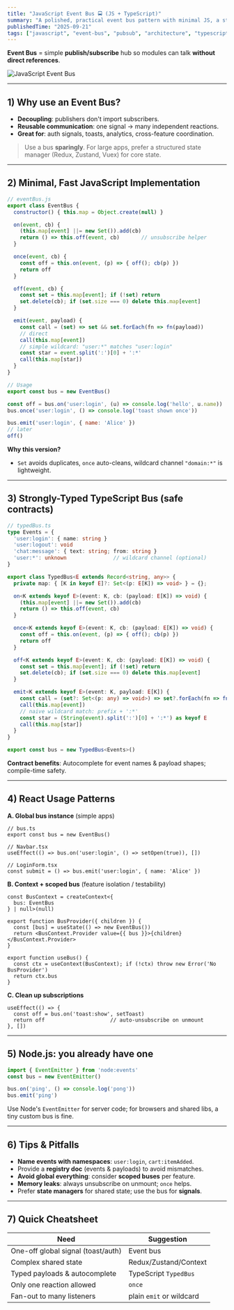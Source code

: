 ```yaml
---
title: "JavaScript Event Bus 🚍 (JS + TypeScript)"
summary: "A polished, practical event bus pattern with minimal JS, a strongly-typed TS version, wildcards, once-handlers, and React usage tips."
publishedTime: "2025-09-21"
tags: ["javascript", "event-bus", "pubsub", "architecture", "typescript", "react"]
---
```


**Event Bus** = simple **publish/subscribe** hub so modules can talk **without direct references**.

![JavaScript Event Bus](/assets/event-bus-better.svg)

---

## 1) Why use an Event Bus?

- **Decoupling**: publishers don't import subscribers.  
- **Reusable communication**: one signal → many independent reactions.  
- **Great for**: auth signals, toasts, analytics, cross-feature coordination.

> Use a bus **sparingly**. For large apps, prefer a structured state manager (Redux, Zustand, Vuex) for core state.

---

## 2) Minimal, Fast JavaScript Implementation

```js
// eventBus.js
export class EventBus {
  constructor() { this.map = Object.create(null) }

  on(event, cb) {
    (this.map[event] ||= new Set()).add(cb)
    return () => this.off(event, cb)       // unsubscribe helper
  }

  once(event, cb) {
    const off = this.on(event, (p) => { off(); cb(p) })
    return off
  }

  off(event, cb) {
    const set = this.map[event]; if (!set) return
    set.delete(cb); if (set.size === 0) delete this.map[event]
  }

  emit(event, payload) {
    const call = (set) => set && set.forEach(fn => fn(payload))
    // direct
    call(this.map[event])
    // simple wildcard: "user:*" matches "user:login"
    const star = event.split(':')[0] + ':*'
    call(this.map[star])
  }
}

// Usage
export const bus = new EventBus()

const off = bus.on('user:login', (u) => console.log('hello', u.name))
bus.once('user:login', () => console.log('toast shown once'))

bus.emit('user:login', { name: 'Alice' })
// later
off()
```

**Why this version?**  
- `Set` avoids duplicates, `once` auto-cleans, wildcard channel `"domain:*"` is lightweight.

---

## 3) Strongly-Typed TypeScript Bus (safe contracts)

```ts
// typedBus.ts
type Events = {
  'user:login': { name: string }
  'user:logout': void
  'chat:message': { text: string; from: string }
  'user:*': unknown               // wildcard channel (optional)
}

export class TypedBus<E extends Record<string, any>> {
  private map: { [K in keyof E]?: Set<(p: E[K]) => void> } = {};

  on<K extends keyof E>(event: K, cb: (payload: E[K]) => void) {
    (this.map[event] ||= new Set()).add(cb)
    return () => this.off(event, cb)
  }

  once<K extends keyof E>(event: K, cb: (payload: E[K]) => void) {
    const off = this.on(event, (p) => { off(); cb(p) })
    return off
  }

  off<K extends keyof E>(event: K, cb: (payload: E[K]) => void) {
    const set = this.map[event]; if (!set) return
    set.delete(cb); if (set.size === 0) delete this.map[event]
  }

  emit<K extends keyof E>(event: K, payload: E[K]) {
    const call = (set?: Set<(p: any) => void>) => set?.forEach(fn => fn(payload))
    call(this.map[event])
    // naive wildcard match: prefix + ':*'
    const star = (String(event).split(':')[0] + ':*') as keyof E
    call(this.map[star])
  }
}

export const bus = new TypedBus<Events>()
```

**Contract benefits**: Autocomplete for event names & payload shapes; compile-time safety.

---

## 4) React Usage Patterns

**A. Global bus instance** (simple apps)

```tsx
// bus.ts
export const bus = new EventBus()

// Navbar.tsx
useEffect(() => bus.on('user:login', () => setOpen(true)), [])

// LoginForm.tsx
const submit = () => bus.emit('user:login', { name: 'Alice' })
```

**B. Context + scoped bus** (feature isolation / testability)

```tsx
const BusContext = createContext<{
  bus: EventBus
} | null>(null)

export function BusProvider({ children }) {
  const [bus] = useState(() => new EventBus())
  return <BusContext.Provider value={{ bus }}>{children}</BusContext.Provider>
}

export function useBus() {
  const ctx = useContext(BusContext); if (!ctx) throw new Error('No BusProvider')
  return ctx.bus
}
```

**C. Clean up subscriptions**

```tsx
useEffect(() => {
  const off = bus.on('toast:show', setToast)
  return off                     // auto-unsubscribe on unmount
}, [])
```

---

## 5) Node.js: you already have one

```js
import { EventEmitter } from 'node:events'
const bus = new EventEmitter()

bus.on('ping', () => console.log('pong'))
bus.emit('ping')
```

Use Node's `EventEmitter` for server code; for browsers and shared libs, a tiny custom bus is fine.

---

## 6) Tips & Pitfalls

- **Name events with namespaces**: `user:login`, `cart:itemAdded`.  
- Provide a **registry doc** (events & payloads) to avoid mismatches.  
- **Avoid global everything**: consider **scoped buses** per feature.  
- **Memory leaks**: always unsubscribe on unmount; `once` helps.  
- Prefer **state managers** for shared state; use the bus for **signals**.

---

## 7) Quick Cheatsheet

| Need | Suggestion |
|---|---|
| One-off global signal (toast/auth) | Event bus |
| Complex shared state | Redux/Zustand/Context |
| Typed payloads & autocomplete | TypeScript `TypedBus` |
| Only one reaction allowed | `once` |
| Fan-out to many listeners | plain `emit` or wildcard |
